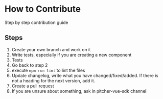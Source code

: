 
<Meta title="How Tos/How to contribute" />

# How to Contribute
Step by step contribution guide

## Steps
1. Create your own branch and work on it
2. Write tests, especially if you are creating a new component
3. Tests
4. Go back to step 2
5. execute `npm run lint` to lint the files
6. Update changelog, write what you have changed/fixed/added. If there is not a heading for the next version, add it.
7. Create a pull request
8. If you are unsure about something, ask in pitcher-vue-sdk channel
